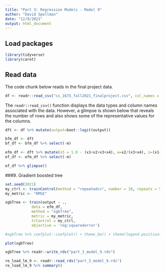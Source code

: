 ```yaml
---
title: "Part 3: Regression Models - Model 9"
author: "David Spellman"
date: "12/9/2021"
output: html_document
---
```


## Load packages
```r
library(tidyverse)
library(caret)
```

## Read data

The code chunk below reads in the final project data.  

```r
df <- readr::read_csv("cs_1675_fall2021_finalproject.csv", col_names = TRUE)
```

The `readr::read_csv()` function displays the data types and column names associated with the data. However, a glimpse is shown below that reveals the number of rows and also shows some of the representative values for the columns.  

```r
dft <- df %>% mutate(output=boot::logit(output))

bfm_df <- dft
bf_df <- bfm_df %>% select(-m)

efm_df <- dft %>% mutate(x5 = 1.0 - (x1+x2+x3+x4), w=x2/(x3+x4), z=(x1+x2)/(x4+x5), t=v1*v2)
ef_df <- efm_df %>% select(-m)

ef_df %>% glimpse()
```

###9. Gradient boosted tree

```r
set.seed(2021)
my_ctrl <- trainControl(method = "repeatedcv", number = 10, repeats = 5)
my_metric <- "RMSE"

xgbTree <- train(output ~ .,
            data = efm_df,
            method = "xgbTree",
            metric = my_metric,
            trControl = my_ctrl,
            objective = 'reg:squarederror')

#xgbTree %>% coefplot::coefplot() + theme_bw() + theme(legend.position='none')
```

```r
plot(xgbTree)
```
  
```r
xgbTree %>% readr::write_rds("part_3_model_9.rds")
```

```r
re_load_lm_9 <- readr::read_rds("part_3_model_9.rds")
re_load_lm_9 %>% summary()
```


